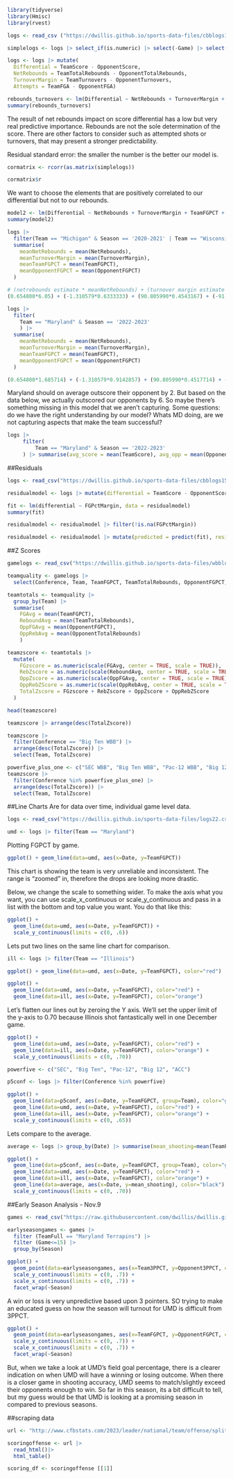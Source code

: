 ```r
library(tidyverse)
library(Hmisc)
library(rvest)
```
```r
logs <- read_csv ("https://dwillis.github.io/sports-data-files/cbblogs1523.csv")
```
```r
simplelogs <- logs |> select_if(is.numeric) |> select(-Game) |> select(Differential, NetRebounds, TurnoverMargin, TeamFGPCT, TeamTotalRebounds, OpponentFGPCT, OpponentTotalRebounds)
```

```r
logs <- logs |> mutate(
  Differential = TeamScore - OpponentScore, 
  NetRebounds = TeamTotalRebounds - OpponentTotalRebounds,
  TurnoverMargin = TeamTurnovers - OpponentTurnovers, 
  Attempts = TeamFGA - OpponentFGA)
```

```r
rebounds_turnovers <- lm(Differential ~ NetRebounds + TurnoverMargin + Attempts, data=logs)
summary(rebounds_turnovers)
```
The result of net rebounds impact on score differential has a low but very real predictive importance. Rebounds are not the sole determination of the score. There are other factors to consider such as attempted shots or turnovers, that may present a stronger predictability.

Residual standard error: the smaller the number is the better our model is.

```r
cormatrix <- rcorr(as.matrix(simplelogs))

cormatrix$r
```
We want to choose the elements that are positively correlated to our differential but not to our rebounds.

```r
model2 <- lm(Differential ~ NetRebounds + TurnoverMargin + TeamFGPCT + OpponentFGPCT, data=logs)
summary(model2)
```
```r
logs |> 
  filter(Team == "Michigan" & Season == '2020-2021' | Team == "Wisconsin" & Season == '2019-2020' | Team == "Michigan State" & Season == '2018-2019' | Team == "Michigan State" & Season == '2017-2018' | Team == 'Illinois' & Season == '2021-2022' | Team == 'Purdue' & Season == '2022-2023') |> 
  summarise(
    meanNetRebounds = mean(NetRebounds),
    meanTurnoverMargin = mean(TurnoverMargin),
    meanTeamFGPCT = mean(TeamFGPCT),
    meanOpponentFGPCT = mean(OpponentFGPCT)
  )
```
```r
# (netrebounds estimate * meanNetRebounds) + (turnover margin estimate * meanTurnoverMargin) + (TeamFGPCT estimate * meanTeamFGPCT) + (OpponentFGPCT estimate * meanOpponentFGPCT) + Intercept
(0.654800*6.05) + (-1.310579*0.6333333) + (90.805990*0.4543167) + (-91.351310*0.4107167) + 0.287665
```

```r
logs |> 
  filter(
    Team == "Maryland" & Season == '2022-2023'
    ) |> 
  summarise(
    meanNetRebounds = mean(NetRebounds),
    meanTurnoverMargin = mean(TurnoverMargin),
    meanTeamFGPCT = mean(TeamFGPCT),
    meanOpponentFGPCT = mean(OpponentFGPCT)
  )
```
```r
(0.654800*1.685714) + (-1.310579*0.9142857) + (90.805990*0.4517714) + (-91.351310*0.428) + 0.287665
```
Maryland should on average outscore their opponent by 2. But based on the data below, we actually outscored our opponents by 6. So maybe there's something missing in this model that we aren't capturing. Some questions: do we have the right understanding by our model? Whats MD doing, are we not capturing aspects that make the team successful?
```r
logs |> 
     filter(
         Team == "Maryland" & Season == '2022-2023'
     ) |> summarise(avg_score = mean(TeamScore), avg_opp = mean(OpponentScore))
```



##Residuals

```r
logs <- read_csv("https://dwillis.github.io/sports-data-files/cbblogs1523.csv")
```

```r
residualmodel <- logs |> mutate(differential = TeamScore - OpponentScore, FGPctMargin = TeamFGPCT - OpponentFGPCT)
```

```r
fit <- lm(differential ~ FGPctMargin, data = residualmodel)
summary(fit)
```
```r
residualmodel <- residualmodel |> filter(!is.na(FGPctMargin))
```

```r
residualmodel <- residualmodel |> mutate(predicted = predict(fit), residuals = residuals(fit))
```



##Z Scores

```r
gamelogs <- read_csv("https://dwillis.github.io/sports-data-files/wbblogs23.csv")
```
```r
teamquality <- gamelogs |> 
  select(Conference, Team, TeamFGPCT, TeamTotalRebounds, OpponentFGPCT, OpponentTotalRebounds)
```

```r
teamtotals <- teamquality |> 
  group_by(Team) |> 
  summarise(
    FGAvg = mean(TeamFGPCT), 
    ReboundAvg = mean(TeamTotalRebounds), 
    OppFGAvg = mean(OpponentFGPCT),
    OppRebAvg = mean(OpponentTotalRebounds)
    ) 
```
```r
teamzscore <- teamtotals |> 
  mutate(
    FGzscore = as.numeric(scale(FGAvg, center = TRUE, scale = TRUE)),
    RebZscore = as.numeric(scale(ReboundAvg, center = TRUE, scale = TRUE)),
    OppZscore = as.numeric(scale(OppFGAvg, center = TRUE, scale = TRUE)) * -1,
    OppRebZScore = as.numeric(scale(OppRebAvg, center = TRUE, scale = TRUE)) * -1,
    TotalZscore = FGzscore + RebZscore + OppZscore + OppRebZScore
  )  
```

```r
head(teamzscore)
```
```r
teamzscore |> arrange(desc(TotalZscore))
```

```r
teamzscore |> 
  filter(Conference == "Big Ten WBB") |> 
  arrange(desc(TotalZscore)) |>
  select(Team, TotalZscore)
```

```r
powerfive_plus_one <- c("SEC WBB", "Big Ten WBB", "Pac-12 WBB", "Big 12 WBB", "ACC WBB", "Big East WBB")
teamzscore |> 
  filter(Conference %in% powerfive_plus_one) |> 
  arrange(desc(TotalZscore)) |>
  select(Team, TotalZscore)
```

##Line Charts
Are for data over time, individual game level data. 
```r
logs <- read_csv("https://dwillis.github.io/sports-data-files/logs22.csv")
```
```r
umd <- logs |> filter(Team == "Maryland")
```

Plotting FGPCT by game.
```r
ggplot() + geom_line(data=umd, aes(x=Date, y=TeamFGPCT))
```
This chart is showing the team is very unreliable and inconsistent. The range is "zoomed" in, therefore the drops are looking more drastic.

Below, we change the scale to something wider. 
To make the axis what you want, you can use scale_x_continuous or scale_y_continuous and pass in a list with the bottom and top value you want. You do that like this:

```r
ggplot() + 
  geom_line(data=umd, aes(x=Date, y=TeamFGPCT)) + 
  scale_y_continuous(limits = c(0, .6))
```
Lets put two lines on the same line chart for comparison.

```r
ill <- logs |> filter(Team == "Illinois")
```

```r
ggplot() + geom_line(data=umd, aes(x=Date, y=TeamFGPCT), color="red")
```

```r
ggplot() + 
  geom_line(data=umd, aes(x=Date, y=TeamFGPCT), color="red") + 
  geom_line(data=ill, aes(x=Date, y=TeamFGPCT), color="orange")
```
Let’s flatten our lines out by zeroing the Y axis. We’ll set the upper limit of the y-axis to 0.70 because Illinois shot fantastically well in one December game.

```r
ggplot() + 
  geom_line(data=umd, aes(x=Date, y=TeamFGPCT), color="red") + 
  geom_line(data=ill, aes(x=Date, y=TeamFGPCT), color="orange") + 
  scale_y_continuous(limits = c(0, .70))
```

```r
powerfive <- c("SEC", "Big Ten", "Pac-12", "Big 12", "ACC")

p5conf <- logs |> filter(Conference %in% powerfive)
```

```r
ggplot() + 
  geom_line(data=p5conf, aes(x=Date, y=TeamFGPCT, group=Team), color="grey") + 
  geom_line(data=umd, aes(x=Date, y=TeamFGPCT), color="red") + 
  geom_line(data=ill, aes(x=Date, y=TeamFGPCT), color="orange") + 
  scale_y_continuous(limits = c(0, .65))
```

Lets compare to the average. 
```r
average <- logs |> group_by(Date) |> summarise(mean_shooting=mean(TeamFGPCT))
```

```r
ggplot() + 
  geom_line(data=p5conf, aes(x=Date, y=TeamFGPCT, group=Team), color="grey") + 
  geom_line(data=umd, aes(x=Date, y=TeamFGPCT), color="red") + 
  geom_line(data=ill, aes(x=Date, y=TeamFGPCT), color="orange") + 
  geom_line(data=average, aes(x=Date, y=mean_shooting), color="black") + 
  scale_y_continuous(limits = c(0, .70))
```

##Early Season Analysis - Nov.9 

```r
games <- read_csv("https://raw.githubusercontent.com/dwillis/dwillis.github.io/main/docs/sports-data-files/cbblogs1524.csv")
```

```r
earlyseasongames <- games |> 
  filter (TeamFull == "Maryland Terrapins") |>
  filter (Game<=15) |>
  group_by(Season)
```

```r
ggplot() + 
  geom_point(data=earlyseasongames, aes(x=Team3PPCT, y=Opponent3PPCT, color=W_L)) +
  scale_y_continuous(limits = c(0, .7)) + 
  scale_x_continuous(limits = c(0, .7)) + 
  facet_wrap(~Season)
```
A win or loss is very unpredictive based upon 3 pointers. SO trying to make an educated guess on how the season will turnout for UMD is difficult from 3PPCT. 

```r
ggplot() + 
  geom_point(data=earlyseasongames, aes(x=TeamFGPCT, y=OpponentFGPCT, color=W_L)) +
  scale_y_continuous(limits = c(0, .7)) + 
  scale_x_continuous(limits = c(0, .7)) + 
  facet_wrap(~Season)
```
But, when we take a look at UMD's field goal percentage, there is a clearer indication on when UMD will have a winning or losing outcome. When there is a closer game in shooting accuracy, UMD seems to match/slightly exceed their opponents enough to win. So far in this season, its a bit difficult to tell, but my guess would be that UMD is looking at a promising season in compared to previous seasons. 

##scraping data
```r
url <- "http://www.cfbstats.com/2023/leader/national/team/offense/split01/category09/sort01.html"

scoringoffense <- url |>
  read_html()|>
  html_table()

scoring_df <- scoringoffense [[1]]
```

